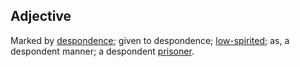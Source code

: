 ==Adjective==
Marked by [[despondence]]; given to despondence; [[low-spirited]]; as, a despondent manner; a despondent [[prisoner]].